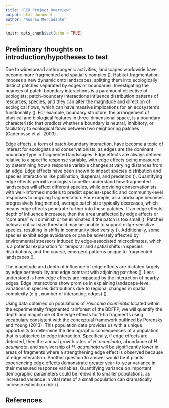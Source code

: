 ```yaml
---
title: "REU_Project_Overview"
output: html_document
author: "Andrew Mercadante"
---
```


```r
knitr::opts_chunk$set(echo = TRUE)
```

## Preliminary thoughts on introduction/hypotheses to test

Due to widespread anthropogenic activities, landscapes worldwide have become more fragmented and spatially complex (). Habitat fragmentation imposes a new dynamic onto landscapes, splitting them into ecologically distinct patches separated by edges or boundaries. Investigating the nuances of patch-boundary interactions is a paramount objective of ecologists; patch-boundary interactions influence distribution patterns of resources, species, and they can alter the magnitude and direction of ecological flows, which can have massive implications for an ecosystem's functionality (). For example, boundary structure, the arrangement of physical and biological features in three-dimensional space, is a boundary characteristic that predicts whether a boundary is neutral, inhibitory, or faciliatory to ecological flows between two neighboring patches (Cadenosso et al. 2003) <!--# ERS: this seems like a useful definition, but I was expecting an example of changes in ecosystem function near edges.-->.

Edge effects, a form of patch-boundary interaction, have become a topic of interest for ecologists and conservationists, as edges are the dominant boundary-type in fragmented landscapes. Edge effects are always defined relative to a specific response variable, with edge effects being measured by determining how a response variable changes at varying distances from an edge. Edge effects have been shown to impact species distribution and species interactions like pollination, dispersal, and predation (). Quantifying edge effects permits ecologists to better understand how fragmented landscapes will affect different species, while providing conservationists with well-informed models to predict species-specific and community-level responses to ongoing fragmentation. For example, as a landscape becomes progressively fragmented, average patch size typically decreases, which means edge effects penetrate further into these patches. If an edge effects' depth of influence increases, then the area unaffected by edge effects or "core area" will diminish or be eliminated if the patch is too small (). Patches below a critical size threshold may be unable to support edge-sensitive species, resulting in shifts in community biodiversity (). Additionally, some species exhibit edge avoidance or can be adversely affected by environmental stressors induced by edge-associated microclimates, which is a potential explanation for temporal and spatial shifts in species distributions, and the course, emergent patterns unique to fragmented landscapes ().

The magnitude and depth of influence of edge effects are dictated largely by edge permeability and edge contrast with adjoining patches (). Less understood is how edge effects are impacted by the interaction of nearby edges. Edge interactions show promise in explaining landscape-level variations in species distributions due to regional changes in spatial complexity (e.g., number of interacting edges) ().

Using data obtained on populations of *Heliconia acuminata* located within the experimentally fragmented rainforest of the BDFFP, we will quantify the depth and magnitude of the edge effects for 1-ha fragments using vocabulary consistent with the conceptual framework outlined by Porensky and Young (2013). This population data provides us with a unique opportunity to determine the demographic consequences of a population that is subjected to edge interaction. Specifically, if edge effects are detected, then the annual growth rates of *H. acuminata*, abundance of *H. acuminata*, and survivorship of *H. acuminata* will be significantly lower in areas of fragments where a strengthening edge effect is observed because of edge interaction. Another question to answer would be if plants experiencing edge effects demonstrate greater year-to-year variance in their measured response variables. Quantifying variance on important demographic parameters could be relevant to smaller populations, as increased variance in vital rates of a small population can dramatically increase extinction risk ().

<!--# ERS: I like the idea of looking for edge effects on abundance/density, but I'm not sure about the methods for doing that. I encourage you to explore that on your own if you're interested, but I'm not sure how much I can help with that particular question. 

Things we do have data for that I think are important to test:
- What is the depth and magnitude of edge effects on different vital rates in fragments?
- Are there edge interactions? (i.e. effects of next-nearest edge)
- Does the depth and magnitude of edge effects vary by year? 

As a bonus:
- Can year-to-year variation be explained by time since clearing of the matrix? 
- Is year-to-year variation related to drought conditions?
-->

## References
